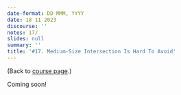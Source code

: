 ```yaml
---
date-format: DD MMM, YYYY
date: 18 11 2023
discourse: ''
notes: 17/
slides: null
summary: ''
title: '#17. Medium-Size Intersection Is Hard To Avoid'
---
```


(Back to [course page](../).)

Coming soon!
